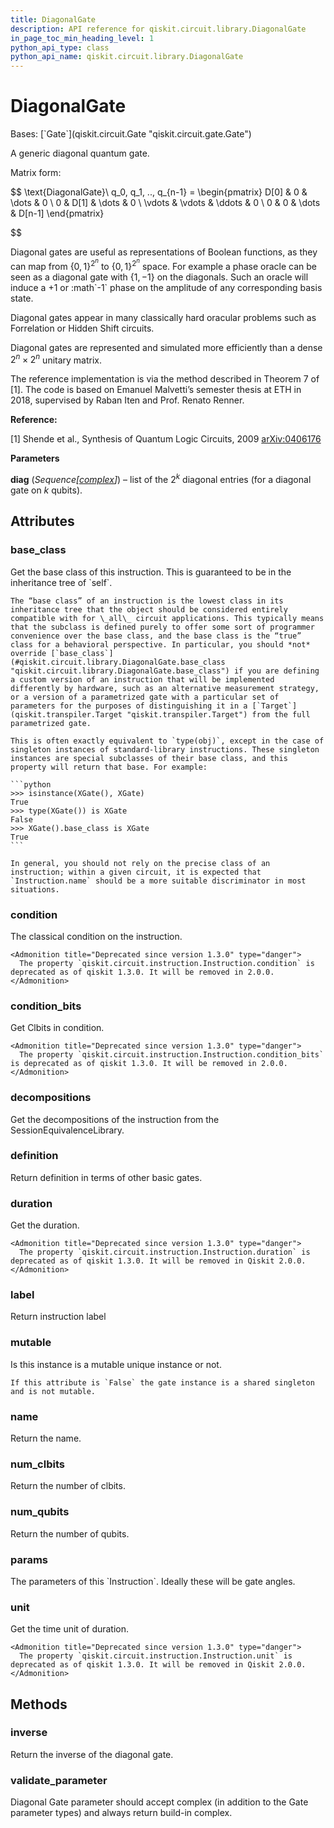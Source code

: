 ```yaml
---
title: DiagonalGate
description: API reference for qiskit.circuit.library.DiagonalGate
in_page_toc_min_heading_level: 1
python_api_type: class
python_api_name: qiskit.circuit.library.DiagonalGate
---
```


# DiagonalGate

<Class id="qiskit.circuit.library.DiagonalGate" isDedicatedPage={true} github="https://github.com/Qiskit/qiskit/tree/main/qiskit/circuit/library/generalized_gates/diagonal.py#L55-L149" signature="qiskit.circuit.library.DiagonalGate(diag)" modifiers="class">
  Bases: [`Gate`](qiskit.circuit.Gate "qiskit.circuit.gate.Gate")

  A generic diagonal quantum gate.

  Matrix form:

$$
\text{DiagonalGate}\ q_0, q_1, .., q_{n-1} =
\begin{pmatrix}
D[0]    & 0         & \dots     & 0 \\
0       & D[1]      & \dots     & 0 \\
\vdots  & \vdots    & \ddots    & 0 \\
0       & 0         & \dots     & D[n-1]
\end{pmatrix}


$$

  Diagonal gates are useful as representations of Boolean functions, as they can map from $\{0,1\}^{2^n}$ to $\{0,1\}^{2^n}$ space. For example a phase oracle can be seen as a diagonal gate with $\{1, -1\}$ on the diagonals. Such an oracle will induce a $+1$ or :math\`-1\` phase on the amplitude of any corresponding basis state.

  Diagonal gates appear in many classically hard oracular problems such as Forrelation or Hidden Shift circuits.

  Diagonal gates are represented and simulated more efficiently than a dense $2^n \times 2^n$ unitary matrix.

  The reference implementation is via the method described in Theorem 7 of \[1]. The code is based on Emanuel Malvetti’s semester thesis at ETH in 2018, supervised by Raban Iten and Prof. Renato Renner.

  **Reference:**

  \[1] Shende et al., Synthesis of Quantum Logic Circuits, 2009 [arXiv:0406176](https://arxiv.org/pdf/quant-ph/0406176.pdf)

  **Parameters**

  **diag** (*Sequence\[*[*complex*](https://docs.python.org/3/library/functions.html#complex "(in Python v3.13)")*]*) – list of the $2^k$ diagonal entries (for a diagonal gate on $k$ qubits).

  ## Attributes

  ### base\_class

  <Attribute id="qiskit.circuit.library.DiagonalGate.base_class">
    Get the base class of this instruction. This is guaranteed to be in the inheritance tree of `self`.

    The “base class” of an instruction is the lowest class in its inheritance tree that the object should be considered entirely compatible with for \_all\_ circuit applications. This typically means that the subclass is defined purely to offer some sort of programmer convenience over the base class, and the base class is the “true” class for a behavioral perspective. In particular, you should *not* override [`base_class`](#qiskit.circuit.library.DiagonalGate.base_class "qiskit.circuit.library.DiagonalGate.base_class") if you are defining a custom version of an instruction that will be implemented differently by hardware, such as an alternative measurement strategy, or a version of a parametrized gate with a particular set of parameters for the purposes of distinguishing it in a [`Target`](qiskit.transpiler.Target "qiskit.transpiler.Target") from the full parametrized gate.

    This is often exactly equivalent to `type(obj)`, except in the case of singleton instances of standard-library instructions. These singleton instances are special subclasses of their base class, and this property will return that base. For example:

    ```python
    >>> isinstance(XGate(), XGate)
    True
    >>> type(XGate()) is XGate
    False
    >>> XGate().base_class is XGate
    True
    ```

    In general, you should not rely on the precise class of an instruction; within a given circuit, it is expected that `Instruction.name` should be a more suitable discriminator in most situations.
  </Attribute>

  ### condition

  <Attribute id="qiskit.circuit.library.DiagonalGate.condition">
    The classical condition on the instruction.

    <Admonition title="Deprecated since version 1.3.0" type="danger">
      The property `qiskit.circuit.instruction.Instruction.condition` is deprecated as of qiskit 1.3.0. It will be removed in 2.0.0.
    </Admonition>
  </Attribute>

  ### condition\_bits

  <Attribute id="qiskit.circuit.library.DiagonalGate.condition_bits">
    Get Clbits in condition.

    <Admonition title="Deprecated since version 1.3.0" type="danger">
      The property `qiskit.circuit.instruction.Instruction.condition_bits` is deprecated as of qiskit 1.3.0. It will be removed in 2.0.0.
    </Admonition>
  </Attribute>

  ### decompositions

  <Attribute id="qiskit.circuit.library.DiagonalGate.decompositions">
    Get the decompositions of the instruction from the SessionEquivalenceLibrary.
  </Attribute>

  ### definition

  <Attribute id="qiskit.circuit.library.DiagonalGate.definition">
    Return definition in terms of other basic gates.
  </Attribute>

  ### duration

  <Attribute id="qiskit.circuit.library.DiagonalGate.duration">
    Get the duration.

    <Admonition title="Deprecated since version 1.3.0" type="danger">
      The property `qiskit.circuit.instruction.Instruction.duration` is deprecated as of qiskit 1.3.0. It will be removed in Qiskit 2.0.0.
    </Admonition>
  </Attribute>

  ### label

  <Attribute id="qiskit.circuit.library.DiagonalGate.label">
    Return instruction label
  </Attribute>

  ### mutable

  <Attribute id="qiskit.circuit.library.DiagonalGate.mutable">
    Is this instance is a mutable unique instance or not.

    If this attribute is `False` the gate instance is a shared singleton and is not mutable.
  </Attribute>

  ### name

  <Attribute id="qiskit.circuit.library.DiagonalGate.name">
    Return the name.
  </Attribute>

  ### num\_clbits

  <Attribute id="qiskit.circuit.library.DiagonalGate.num_clbits">
    Return the number of clbits.
  </Attribute>

  ### num\_qubits

  <Attribute id="qiskit.circuit.library.DiagonalGate.num_qubits">
    Return the number of qubits.
  </Attribute>

  ### params

  <Attribute id="qiskit.circuit.library.DiagonalGate.params">
    The parameters of this `Instruction`. Ideally these will be gate angles.
  </Attribute>

  ### unit

  <Attribute id="qiskit.circuit.library.DiagonalGate.unit">
    Get the time unit of duration.

    <Admonition title="Deprecated since version 1.3.0" type="danger">
      The property `qiskit.circuit.instruction.Instruction.unit` is deprecated as of qiskit 1.3.0. It will be removed in Qiskit 2.0.0.
    </Admonition>
  </Attribute>

  ## Methods

  ### inverse

  <Function id="qiskit.circuit.library.DiagonalGate.inverse" github="https://github.com/Qiskit/qiskit/tree/main/qiskit/circuit/library/generalized_gates/diagonal.py#L133-L138" signature="inverse(annotated=False)">
    Return the inverse of the diagonal gate.
  </Function>

  ### validate\_parameter

  <Function id="qiskit.circuit.library.DiagonalGate.validate_parameter" github="https://github.com/Qiskit/qiskit/tree/main/qiskit/circuit/library/generalized_gates/diagonal.py#L125-L131" signature="validate_parameter(parameter)">
    Diagonal Gate parameter should accept complex (in addition to the Gate parameter types) and always return build-in complex.
  </Function>
</Class>

